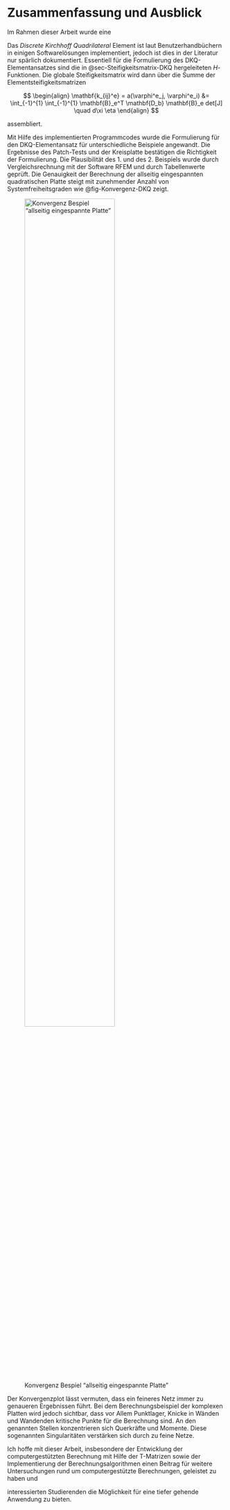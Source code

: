 # Zusammenfassung und Ausblick {#sec-zusammenfassung-ausblick}

Im Rahmen dieser Arbeit wurde eine 

Das _Discrete Kirchhoff Quadrilateral_ Element ist laut Benutzerhandbüchern in einigen Softwarelösungen implementiert, jedoch ist dies in der Literatur nur spärlich dokumentiert. Essentiell für die Formulierung des DKQ-Elementansatzes sind die in @sec-Steifigkeitsmatrix-DKQ hergeleiteten $H$-Funktionen. Die globale Steifigkeitsmatrix wird dann über die Summe der Elementsteifigkeitsmatrizen

$$ 
\begin{align}
\mathbf{k_{ij}^e} = a(\varphi^e_j, \varphi^e_i)
&= \int_{-1}^{1} \int_{-1}^{1} \mathbf{B}_e^T \mathbf{D_b} \mathbf{B}_e det[J] \quad d\xi \eta
\end{align}
$$ 

assembliert. 

Mit Hilfe des implementierten Programmcodes wurde die Formulierung für den DKQ-Elementansatz für unterschiedliche Beispiele angewandt. Die Ergebnisse des Patch-Tests und der Kreisplatte bestätigen die Richtigkeit der Formulierung. Die Plausibilität des 1. und des 2. Beispiels wurde durch Vergleichsrechnung mit der Software RFEM und durch Tabellenwerte geprüft. Die Genauigkeit der Berechnung der allseitig eingespannten quadratischen Platte steigt mit zunehmender Anzahl von Systemfreiheitsgraden wie @fig-Konvergenz-DKQ zeigt. 

![Konvergenz Bespiel "allseitig eingespannte Platte"](00-pics/Konvergenzplot_quadratischePlatte.png){#fig-Konvergenz-DKQ width=70%} 

Der Konvergenzplot lässt vermuten, dass ein feineres Netz immer zu genaueren Ergebnissen führt. Bei dem Berechnungsbeispiel der komplexen Platten wird jedoch sichtbar, dass vor Allem Punktlager, Knicke in Wänden und Wandenden kritische Punkte für die Berechnung sind. An den genannten Stellen konzentrieren sich Querkräfte und Momente. Diese sogenannten Singularitäten verstärken sich durch zu feine Netze. 

Ich hoffe mit dieser Arbeit, insbesondere der Entwicklung der computergestützten Berechnung mit Hilfe der T-Matrizen sowie der Implementierung der Berechnungsalgorithmen einen  Beitrag für weitere Untersuchungen rund um computergestützte Berechnungen, geleistet zu haben und 

interessierten Studierenden die  Möglichkeit für eine tiefer gehende Anwendung zu bieten.